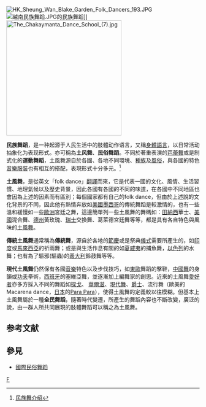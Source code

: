 {{globalize|time=2016-01-02T09:56:23+00:00}}
{{refimprove|time=2016-01-02T09:56:23+00:00}}
[[File:HK_Sheung_Wan_Blake_Garden_Folk_Dancers_193.JPG|thumb]]
[[File:越南民族舞蹈.JPG|thumb]]的民族舞蹈]]
[[File:The_Chakaymanta_Dance_School_(7).jpg|300px]]

'''民族舞蹈'''，是一种起源于人民生活中的肢體动作语言，又稱[[身體|身體]][[語言|語言]]，以日常活动抽象化为表现形式。亦可稱為'''土风舞'''、'''民俗舞蹈'''。不同於著重表演的[[芭蕾舞|芭蕾舞]]或是制式化的'''運動舞蹈'''，土風舞源自於各國、各地不同環境、[[種族|種族]]及[[風俗|風俗]]，與各國的特色[[音樂|音樂]][[服裝|服裝]]也有相互的搭配，表現形式十分多元。<ref>[http://www.chinadance.com/article-233-1.html 民族舞介绍]{{dead link|date=2018年3月 |bot=InternetArchiveBot |fix-attempted=yes }}</ref>

'''土風舞'''，是從英文「folk dance」[[翻譯|翻譯]]而來，它是代表一國的文化、風情、生活習慣、地理氣候以及歷史背景，因此各國有各國的不同的味道，在各國中不同地區也會因為上述的因素而有區別；每個國家都有自己的folk dance，但由於上述說的文化背景的不同，因此他有熱情奔放如[[美國|美國]][[墨西哥|墨西哥]]的傳統舞蹈是較激情的，也有一些溫和緩慢如一些[[歐洲|歐洲]]宮廷之舞，這邊簡單列一些土風舞的舞碼如：[[田納西|田納西]]華士、[[美國|美國]]混合舞、[[德克薩斯州|德州]]黃玫瑰、[[瑞士|瑞士]]交換舞、葛萊德宮廷舞等等，都是具有各自特色與風味的[[土風舞|土風舞]]。

'''傳統土風舞'''通常稱為'''傳統舞'''，源自於各地的[[節慶|節慶]]或是祭典[[儀式|儀式]]需要所產生的，如[[印度|印度]]或[[馬來西亞|馬來西亞]]的祈雨舞；或是與生活作息有關的如[[夏威夷|夏威夷]]的捕魚舞，[[以色列|以色列]]的水舞；也有為了驅邪(驅蟲)的[[義大利|義大利]]鈴鼓舞等等。

'''現代土風舞'''仍然保有各國[[音樂|音樂]]特色以及步伐技巧，如[[東歐|東歐]]舞蹈的擊鞋，[[中國舞|中國舞]]的身韻或[[功夫|功夫]]拳術，[[西班牙|西班牙]]的塞維亞舞，並逐漸加上編舞家的創思。近來的土風舞[[愛好者|愛好者]]亦多方採入不同的舞蹈如[[探戈|探戈]]、 [[華爾滋|華爾滋]]、[[現代舞|現代舞]]、[[爵士|爵士]]、流行舞（歐美的Macarena dance，[[日本|日本]]的[[Para_Para|Para Para]]），使得土風舞的定義較以往模糊。但基本上土風舞屬於一種'''全民舞蹈'''，隨著時代變遷，所產生的舞蹈內容也不斷改變，廣泛的說，由一群人所共同展現的肢體舞蹈可以稱之為土風舞。

== 参考文献 ==
<div class="references-small">
<references></references>
</div>

== 參見 ==
{{Commons category|Folk dance}}
* [[國際民俗舞蹈|國際民俗舞蹈]]

{{街舞}}
{{Authority control}}

[[Category:民族舞蹈|F]]